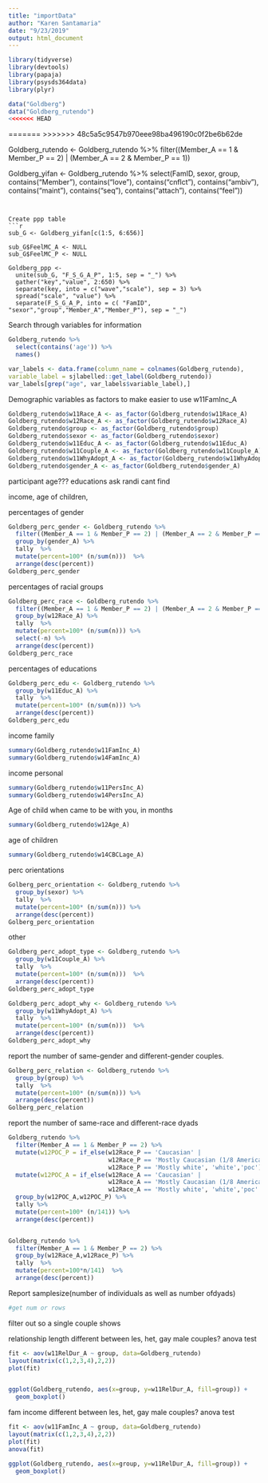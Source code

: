 ```yaml
---
title: "importData"
author: "Karen Santamaria"
date: "9/23/2019"
output: html_document
---
```


```r
library(tidyverse)
library(devtools)
library(papaja)
library(psysds364data)
library(plyr)
```

```r
data("Goldberg")
data("Goldberg_rutendo")
<<<<<<< HEAD
```

=======
>>>>>>> 48c5a5c9547b970eee98ba496190c0f2be6b62de

Goldberg_rutendo <- Goldberg_rutendo %>%
  filter((Member_A == 1 & Member_P == 2) | (Member_A == 2 & Member_P == 1)) 

Goldberg_yifan <- Goldberg_rutendo %>%
 select(FamID, sexor, group, contains("Member"), contains("love"), contains("cnflct"), contains("ambiv"), contains("maint"), contains("seq"), contains("attach"), contains("feel"))
```


Create ppp table
```r
sub_G <- Goldberg_yifan[c(1:5, 6:656)]

sub_G$FeelMC_A <- NULL
sub_G$FeelMC_P <- NULL

Goldberg_ppp <- 
  unite(sub_G, "F_S_G_A_P", 1:5, sep = "_") %>%
  gather("key","value", 2:650) %>%
  separate(key, into = c("wave","scale"), sep = 3) %>%
  spread("scale", "value") %>%
  separate(F_S_G_A_P, into = c( "FamID", "sexor","group","Member_A","Member_P"), sep = "_") 

```


Search through variables for information
```r
Goldberg_rutendo %>%
  select(contains('age')) %>%
  names()

var_labels <- data.frame(column_name = colnames(Goldberg_rutendo),
variable_label = sjlabelled::get_label(Goldberg_rutendo))
var_labels[grep("age", var_labels$variable_label),]
```



Demographic variables as factors to make easier to use
w11FamInc_A
```r
Goldberg_rutendo$w11Race_A <- as_factor(Goldberg_rutendo$w11Race_A)
Goldberg_rutendo$w12Race_A <- as_factor(Goldberg_rutendo$w12Race_A)
Goldberg_rutendo$group <- as_factor(Goldberg_rutendo$group)
Goldberg_rutendo$sexor <- as_factor(Goldberg_rutendo$sexor)
Goldberg_rutendo$w11Educ_A <- as_factor(Goldberg_rutendo$w11Educ_A)
Goldberg_rutendo$w11Couple_A <- as_factor(Goldberg_rutendo$w11Couple_A)
Goldberg_rutendo$w11WhyAdopt_A <- as_factor(Goldberg_rutendo$w11WhyAdopt_A)
Goldberg_rutendo$gender_A <- as_factor(Goldberg_rutendo$gender_A)
```


participant age??? educations ask randi cant find

income, age of children,


percentages of gender
```r
Goldberg_perc_gender <- Goldberg_rutendo %>%
  filter((Member_A == 1 & Member_P == 2) | (Member_A == 2 & Member_P == 1)) %>%
  group_by(gender_A) %>%
  tally  %>%
  mutate(percent=100* (n/sum(n)))  %>%
  arrange(desc(percent))
Goldberg_perc_gender
```

percentages of racial groups
```r
Goldberg_perc_race <- Goldberg_rutendo %>%
  filter((Member_A == 1 & Member_P == 2) | (Member_A == 2 & Member_P == 1)) %>%
  group_by(w12Race_A) %>%
  tally  %>%
  mutate(percent=100* (n/sum(n))) %>%
  select(-n) %>%
  arrange(desc(percent))
Goldberg_perc_race
```

percentages of educations
```r
Goldberg_perc_edu <- Goldberg_rutendo %>%
  group_by(w11Educ_A) %>%
  tally  %>%
  mutate(percent=100* (n/sum(n))) %>%
  arrange(desc(percent))
Goldberg_perc_edu
```

income family
```r
summary(Goldberg_rutendo$w11FamInc_A)
summary(Goldberg_rutendo$w14FamInc_A)
```

income personal
```r
summary(Goldberg_rutendo$w11PersInc_A)
summary(Goldberg_rutendo$w14PersInc_A)
```

Age of child when came to be with you, in months
```r
summary(Goldberg_rutendo$w12Age_A)
```


age of children
```r
summary(Goldberg_rutendo$w14CBCLage_A)
```

perc orientations
```r
Golberg_perc_orientation <- Goldberg_rutendo %>%
  group_by(sexor) %>%
  tally  %>%
  mutate(percent=100* (n/sum(n))) %>%
  arrange(desc(percent))
Golberg_perc_orientation
```


other
```r
Goldberg_perc_adopt_type <- Goldberg_rutendo %>%
  group_by(w11Couple_A) %>%
  tally  %>%
  mutate(percent=100* (n/sum(n)))  %>%
  arrange(desc(percent))
Goldberg_perc_adopt_type

Goldberg_perc_adopt_why <- Goldberg_rutendo %>%
  group_by(w11WhyAdopt_A) %>%
  tally  %>%
  mutate(percent=100* (n/sum(n)))  %>%
  arrange(desc(percent))
Goldberg_perc_adopt_why
```





report the number of same-gender and different-gender couples. 
```r
Golberg_perc_relation <- Goldberg_rutendo %>%
  group_by(group) %>%
  tally  %>%
  mutate(percent=100* (n/sum(n))) %>%
  arrange(desc(percent))
Golberg_perc_relation
```




report the number of same-race and different-race dyads
```r
Goldberg_rutendo %>%
  filter(Member_A == 1 & Member_P == 2) %>%
  mutate(w12POC_P = if_else(w12Race_P == 'Caucasian' | 
                            w12Race_P == 'Mostly Caucasian (1/8 American Indian)' | 
                            w12Race_P == 'Mostly white', 'white','poc')) %>%
  mutate(w12POC_A = if_else(w12Race_A == 'Caucasian' |
                            w12Race_A == 'Mostly Caucasian (1/8 American Indian)' |
                            w12Race_A == 'Mostly white', 'white','poc' )) %>%
  group_by(w12POC_A,w12POC_P) %>%
  tally %>%
  mutate(percent=100* (n/141)) %>%
  arrange(desc(percent))


Goldberg_rutendo %>%
  filter(Member_A == 1 & Member_P == 2) %>%
  group_by(w12Race_A,w12Race_P) %>%
  tally  %>%
  mutate(percent=100*n/141)  %>%
  arrange(desc(percent))
```

Report samplesize(number of individuals as well as number ofdyads)
```r
#get num or rows
```




filter out so a single couple shows 

relationship length different between les, het, gay male couples? anova test
```r
fit <- aov(w11RelDur_A ~ group, data=Goldberg_rutendo) 
layout(matrix(c(1,2,3,4),2,2))
plot(fit) 


ggplot(Goldberg_rutendo, aes(x=group, y=w11RelDur_A, fill=group)) + 
  geom_boxplot() 
```

fam income different between les, het, gay male couples? anova test
```r
fit <- aov(w11FamInc_A ~ group, data=Goldberg_rutendo) 
layout(matrix(c(1,2,3,4),2,2)) 
plot(fit) 
anova(fit)

ggplot(Goldberg_rutendo, aes(x=group, y=w11RelDur_A, fill=group)) + 
  geom_boxplot() 
```




